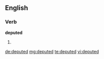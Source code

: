 ==English==

===Verb===
'''deputed'''

# {{past of|[[depute]]}}

[[de:deputed]]
[[mg:deputed]]
[[te:deputed]]
[[vi:deputed]]
